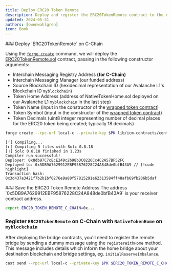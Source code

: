 ```yaml
---
title: Deploy ERC20 Token Remote
description: Deploy and register the ERC20TokenRemote contract to the Avalanche C-Chain.
updated: 2024-05-31
authors: [owenwahlgren]
icon: Book
---
```


<Steps>
<Step>
### Deploy `ERC20TokenRemote` on C-Chain

Using the [`forge create`](https://book.getfoundry.sh/reference/forge/forge-create) command, we will deploy the [ERC20TokenRemote.sol](https://github.com/ava-labs/avalanche-interchain-token-transfer/blob/main/contracts/src/TokenRemote/ERC20TokenRemote.sol) contract, passing in the following constructor arguments:

- Interchain Messaging Registry Address **(for C-Chain)**
- Interchain Messaging Manager (our funded address)
- Source Blockchain ID (hexidecimal representation of our Avalanche L1's Blockchain ID `myblockchain`)
- Token Home Address (address of NativeTokenHome.sol deployed on our Avalanche L1 `myblockchain` in the last step)
- Token Name (input in the constructor of the [wrapped token contract](https://github.com/ava-labs/avalanche-interchain-token-transfer/blob/main/contracts/src/WrappedNativeToken.sol))
- Token Symbol (input in the constructor of the [wrapped token contract](https://github.com/ava-labs/avalanche-interchain-token-transfer/blob/main/contracts/src/WrappedNativeToken.sol))
- Token Decimals (uint8 integer representing number of decimal places for the ERC20 token being created; typically 18 decimals)


```bash
forge create --rpc-url local-c --private-key $PK lib/icm-contracts/contracts/ictt/TokenRemote/ERC20TokenRemote.sol:ERC20TokenRemote --optimize --optimizer-runs 200 --broadcast --constructor-args "(${TELEPORTER_REGISTRY_C_CHAIN}, ${FUNDED_ADDRESS}, "1", ${SOURCE_BLOCKCHAIN_ID_HEX}, ${ERC20_HOME_BRIDGE_L1}, 18)" "Wrapped NATV" "WNATV" 18 
```
```
[⠊] Compiling...
[⠆] Compiling 5 files with Solc 0.8.18
[⠰] Solc 0.8.18 finished in 1.23s
Compiler run successful!
Deployer: 0x8db97C7cEcE249c2b98bDC0226Cc4C2A57BF52FC
Deployed to: 0x5DB9A7629912EBF95876228C24A848de0bfB43A9 // [!code highlight]
Transaction hash: 0x3d437a3421f7b2b1bf0276e9a80f57815291e62313584ff48afb69fb206b5daf
```
</Step>
<Step>
### Save the ERC20 Token Remote Address

<Callout title="Note" type="info">
The address `0x5DB9A7629912EBF95876228C24A848de0bfB43A9` is your receiver contract address.
</Callout>

```bash
export ERC20_TOKEN_REMOTE_C_CHAIN=0x...
```
</Step>
<Step>

### Register `ERC20TokenRemote` on C-Chain with `NativeTokenHome` on `myblockchain`

After deploying the bridge contracts, you'll need to register the remote bridge by sending a dummy message using the `registerWithHome` method. This message includes details which inform the home bridge about your destination blockchain and bridge settings, eg. `initialReserveImbalance`.

```bash
cast send --rpc-url local-c --private-key $PK $ERC20_TOKEN_REMOTE_C_CHAIN "registerWithHome((address, uint256))" "(0x0000000000000000000000000000000000000000, 0)"
```
</Step>

</Steps>